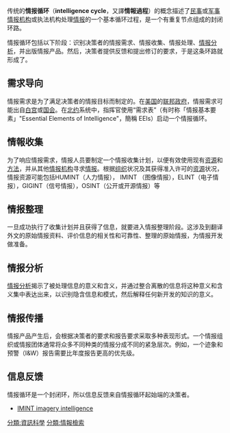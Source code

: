 传统的'''情报循环'''（'''intelligence cycle'''，又譯'''情報過程'''）的概念描述了[[民事|民事]]或[[军事|军事]][[情报机构|情报机构]]或执法机构处理[[情报|情报]]的一个基本循环过程，是一个有重复节点组成的封闭环路。

情报循环包括以下阶段：识别决策者的情报需求、情报收集、情报处理、[[情报分析|情报分析]]，并出版情报产品。然后，决策者提供反馈和提出修订的要求，于是这条环路就形成了。

==需求导向==
情报需求是为了满足决策者的情报目标而制定的。在[[美国|美国]]的[[联邦政府|联邦政府]]，情报需求可能出自[[白宫|白宫]]或[[国会|国会]]。在[[北约|北约]]系统中，指挥官使用“需求表”（有时称「情报基本要素」"Essential Elements of Intelligence"，簡稱 EEIs）启动一个情报循环。

==情報收集==
为了响应情报需求，情报人员要制定一个情报收集计划，以便有效使用现有[[资源|资源]]和[[方法|方法]]，并从其他[[情报机构|情报机构]]寻求[[情报|情报]]。根据[[组织|组织]]状况及其获得准入许可的[[资源|资源]]状况，情报资源可能包括HUMINT（人力情报）， IMINT （图像情报），ELINT（电子情报），GIGINT（信号情报），OSINT（公开或开源情报）等 

==情报整理==
一旦成功执行了收集计划并且获得了信息，就要进入情报整理阶段。这涉及到翻译外文的原始情报资料、评价信息的相关性和可靠性、整理的原始情报，为情报开发做准备。

==情报分析==
{{主條目|情报分析}}
[[情报分析|情报分析]]揭示了被处理信息的意义和含义，并通过整合离散的信息将这种意义和含义集中表达出来，以识别隐含信息和模式，然后解释任何新开发的知识的意义。 

==情报传播==
情报产品产生后，会根据决策者的要求和报告要求采取多种表现形式。一个情报组织或情报团体通常将众多不同种类的情报分成不同的紧急层次。例如，一个迹象和预警（I&W）报告需要比年度报告更高的优先级。

==信息反馈==
情报循环是一个封闭环，所以信息反馈来自情报循环起始端的决策者。

* [http://www.imagery-intelligence.com/ IMINT imagery intelligence] {{Wayback|url=http://www.imagery-intelligence.com/ |date=20200513124114 }}
{{谍报斗争}}
[[分類:資訊科學|分類:資訊科學]]
[[分類:情報檢索|分類:情報檢索]]